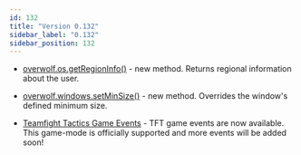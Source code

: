 ```yaml
---
id: 132
title: "Version 0.132"
sidebar_label: "0.132"
sidebar_position: 132
---
```


* [overwolf.os.getRegionInfo()](/api/os#getregioninfocallback) - new method. Returns regional information about the user.
  
* [overwolf.windows.setMinSize()](/api/windows#setminsizewindowid-width-height-callback) - new method. Overrides the window's defined minimum size.

* [Teamfight Tactics Game Events](/api/games/events/teamfight-tactics) - TFT game events are now available. This game-mode is officially supported and more events will be added soon!

